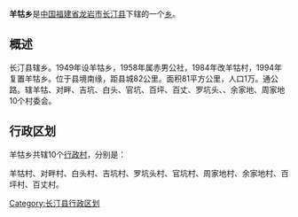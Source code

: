 {{中国乡级行政区
| 行政区全称 = 羊牯乡
| 景观照片文件名 =
| 景观照片描述 =
| 汉语拼音 =
| 通用拼音 =
| 注音符號 =
| 其它标音类型1 =
| 其它标音1 =
| 其它标音类型2 =
| 其它标音2 =
| 其它语言类型1 =
| 其它语言地名1 =
| 其它语言类型2 =
| 其它语言地名2 =
| 上级行政区 = [[福建省|福建省]][[龙岩市|龙岩市]][[长汀县|长汀县]]
| 行政区类别 = [[乡|乡]]
| 行政区划代码 =350821206
| 地理坐标 =
| 总面积 =
| 户籍人口 =
| 户籍人口年份 =
| 常住人口 =
| 常住人口年份 =
| 人口密度 =
| 行政区划 =
| 官方网站 =
| 政府驻地 =
| 邮政编码 =
| 毗邻行政区 =
| 位置图文件名 =
| 位置图描述 =
}}
'''羊牯乡'''是[[中华人民共和国|中国]][[福建省|福建省]][[龙岩市|龙岩市]][[长汀县|长汀县]]下辖的一个[[乡|乡]]。

==概述==
长汀县辖乡。1949年设羊牯乡，1958年属赤男公社，1984年改羊牯村，1994年复置羊牯乡。位于县境南缘，距县城82公里。面积81平方公里，人口1万。通公路。辖羊牯、对畔、吉坑、白头、官坑、百坪、百丈、罗坑头、、余家地、周家地10个村委会。

== 行政区划 ==

羊牯乡共辖10个[[行政村|行政村]]，分别是：

羊牯村、对畔村、白头村、吉坑村、罗坑头村、官坑村、周家地村、余家地村、百坪村、百丈村。

{{长汀县行政区划}}
{{福建小作品}}

[[Category:长汀县行政区划|Category:长汀县行政区划]]